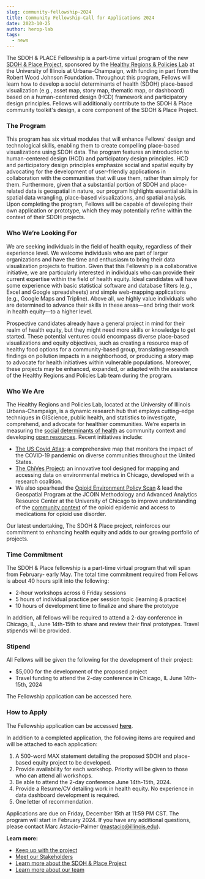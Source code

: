 ```yaml
---
slug: community-fellowship-2024
title: Community Fellowship—Call for Applications 2024
date: 2023-10-25
author: herop-lab
tags:
  - news
---
```

The SDOH & PLACE Fellowship is a part-time virtual program of the new [SDOH & Place Project](http://www.sdohplace.org), sponsored by the [Healthy Regions & Policies Lab](https://healthyregions.org/) at the University of Illinois at Urbana-Champaign, with funding in part from the Robert Wood Johnson Foundation. Throughout this program, Fellows will learn how to develop a social determinants of health (SDOH) place-based visualization (e.g., asset map, story map, thematic map, or dashboard) based on a human-centered design (HCD) framework and participatory design principles. Fellows will additionally contribute to the SDOH & Place community toolkit's design, a core component of the SDOH & Place Project.

### The Program

This program has six virtual modules that will enhance Fellows' design and technological skills, enabling them to create compelling place-based visualizations using SDOH data. The program features an introduction to human-centered design (HCD) and participatory design principles. HCD and participatory design principles emphasize social and spatial equity by advocating for the development of user-friendly applications in collaboration with the communities that will use them, rather than simply for them. Furthermore, given that a substantial portion of SDOH and place-related data is geospatial in nature, our program highlights essential skills in spatial data wrangling, place-based visualizations, and spatial analysis. Upon completing the program, Fellows will be capable of developing their own application or prototype, which they may potentially refine within the context of their SDOH projects.

### Who We’re Looking For

We are seeking individuals in the field of health equity, regardless of their experience level. We welcome individuals who are part of larger organizations and have the time and enthusiasm to bring their data visualization projects to fruition. Given that this Fellowship is a collaborative initiative, we are particularly interested in individuals who can provide their current expertise within the field of health equity. Ideal candidates will have some experience with basic statistical software and database filters (e.g., Excel and Google spreadsheets) and simple web-mapping applications (e.g., Google Maps and Tripline). Above all, we highly value individuals who are determined to advance their skills in these areas—and bring their work in health equity—to a higher level.

Prospective candidates already have a general project in mind for their realm of health equity, but they might need more skills or knowledge to get started. These potential ventures could encompass diverse place-based visualizations and equity objectives, such as creating a resource map of healthy food options for a community-based group, translating research findings on pollution impacts in a neighborhood, or producing a story map to advocate for health initiatives within vulnerable populations. Moreover, these projects may be enhanced, expanded, or adapted with the assistance of the Healthy Regions and Policies Lab team during the program.

### Who We Are

The Healthy Regions and Policies Lab, located at the University of Illinois Urbana-Champaign, is a dynamic research hub that employs cutting-edge techniques in GIScience, public health, and statistics to investigate, comprehend, and advocate for healthier communities. We’re experts in measuring the [social determinants of health](https://jamanetwork.com/journals/jamanetworkopen/fullarticle/2759757) as community context and developing [open resources](https://healthyregions.org/resources/). Recent initiatives include:

* [The US Covid Atlas](https://uscovidatlas.org/): a comprehensive map that monitors the impact of the COVID-19 pandemic on diverse communities throughout the United States.
* [The ChiVes Project](https://chichives.com/): an innovative tool designed for mapping and accessing data on environmental metrics in Chicago, developed with a research coalition. 
* We also spearhead the [Opioid Environment Policy Scan](https://oeps.healthyregions.org/) & lead the Geospatial Program at the JCOIN Methodology and Advanced Analytics Resource Center at the University of Chicago to improve understanding of the [community context](https://jamanetwork.com/journals/jamanetworkopen/fullarticle/2791296) of the opioid epidemic and access to medications for opioid use disorder. 

Our latest undertaking, The SDOH & Place project, reinforces our commitment to enhancing health equity and adds to our growing portfolio of projects. 

### Time Commitment

The SDOH & Place fellowship is a part-time virtual program that will span from February- early May. The total time commitment required from Fellows is about 40 hours split into the following:

* 2-hour workshops across 6 Friday sessions
* 5 hours of individual practice per session topic (learning & practice) 
* 10 hours of development time to finalize and share the prototype

In addition, all fellows will be required to attend a 2-day conference in Chicago, IL, June 14th-15th to share and review their final prototypes. Travel stipends will be provided.

### Stipend

All Fellows will be given the following for the development of their project:

* $5,000 for the development of the proposed project
* Travel funding to attend the 2-day conference in Chicago, IL June 14th-15th, 2024

The Fellowship application can be accessed here.

### How to Apply

The Fellowship application can be accessed **[here](https://forms.illinois.edu/sec/1820267480)**.

In addition to a completed application, the following items are required and will be attached to each application:

1. A 500-word MAX statement detailing the proposed SDOH and place-based equity project to be developed.
2. Provide availability for each workshop. Priority will be given to those who can attend all workshops.
3. Be able to attend the 2-day conference June 14th-15th, 2024.
4. Provide a Resume/CV detailing work in health equity. No experience in data dashboard development is required.
5. One letter of recommendation.

Applications are due on Friday, December 15th at 11:59 PM CST. The program will start in February 2024. If you have any additional questions, please contact Marc Astacio-Palmer (mastacio@illinois.edu). 

**Learn more:**

* [Keep up with the project](https://sdohplace.org/news)
* [Meet our Stakeholders](https://sdohplace.org/news/introducing-our-advisory-boards)
* [Learn more about the SDOH & Place Project](https://sdohplace.org/news/introducing-the-sdoh-place-project)
* [Learn more about our team](https://sdohplace.org/about)